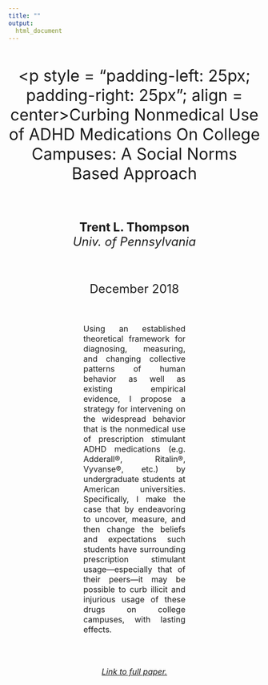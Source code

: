```yaml
---
title: ""
output:
  html_document
---
```

<div>&nbsp;</div>
<div>&nbsp;</div>
<center><font size = 6><p style = "padding-left: 25px; padding-right: 25px"; align = center>Curbing Nonmedical Use of ADHD Medications On College Campuses: A Social Norms Based Approach</p></font></center>
<div>&nbsp;</div>
<center><font size =5><p>**Trent L. Thompson**<br>*Univ. of Pennsylvania*</p></font></center>
<div>&nbsp;</div>
<center><font size = 5><p>December 2018</p></font></center>
<div>&nbsp;</div>
<p style = "padding-left: 150px; padding-right: 150px"; align = justify><font size = 3>
Using an established theoretical framework for diagnosing, measuring, and changing collective patterns of human behavior as well as existing empirical evidence, I propose a strategy for intervening on the widespread behavior that is the nonmedical use of prescription stimulant ADHD medications (e.g. Adderall®, Ritalin®, Vyvanse®, etc.) by undergraduate students at American universities. Specifically, I make the case that by endeavoring to uncover, measure, and then change the beliefs and expectations such students have surrounding prescription stimulant usage—especially that of their peers—it may be possible to curb illicit and injurious usage of these drugs on college campuses, with lasting effects.
</p></font>
<div>&nbsp;</div>
<div>&nbsp;</div>
<center><font size = 3><p>[*Link to full paper.*](Thompson (2018)- Curbing Nonmedical Use of ADHD Medications On College Campuses.pdf)</p></font></center>